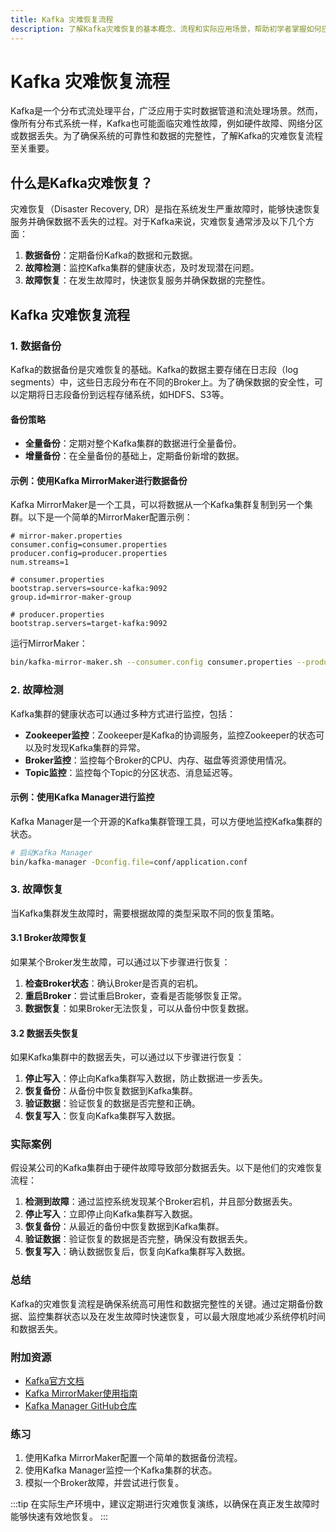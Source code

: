 ```yaml
---
title: Kafka 灾难恢复流程
description: 了解Kafka灾难恢复的基本概念、流程和实际应用场景，帮助初学者掌握如何应对Kafka集群的灾难性故障。
---
```


# Kafka 灾难恢复流程

Kafka是一个分布式流处理平台，广泛应用于实时数据管道和流处理场景。然而，像所有分布式系统一样，Kafka也可能面临灾难性故障，例如硬件故障、网络分区或数据丢失。为了确保系统的可靠性和数据的完整性，了解Kafka的灾难恢复流程至关重要。

## 什么是Kafka灾难恢复？

灾难恢复（Disaster Recovery, DR）是指在系统发生严重故障时，能够快速恢复服务并确保数据不丢失的过程。对于Kafka来说，灾难恢复通常涉及以下几个方面：

1. **数据备份**：定期备份Kafka的数据和元数据。
2. **故障检测**：监控Kafka集群的健康状态，及时发现潜在问题。
3. **故障恢复**：在发生故障时，快速恢复服务并确保数据的完整性。

## Kafka 灾难恢复流程

### 1. 数据备份

Kafka的数据备份是灾难恢复的基础。Kafka的数据主要存储在日志段（log segments）中，这些日志段分布在不同的Broker上。为了确保数据的安全性，可以定期将日志段备份到远程存储系统，如HDFS、S3等。

#### 备份策略

- **全量备份**：定期对整个Kafka集群的数据进行全量备份。
- **增量备份**：在全量备份的基础上，定期备份新增的数据。

#### 示例：使用Kafka MirrorMaker进行数据备份

Kafka MirrorMaker是一个工具，可以将数据从一个Kafka集群复制到另一个集群。以下是一个简单的MirrorMaker配置示例：

```properties
# mirror-maker.properties
consumer.config=consumer.properties
producer.config=producer.properties
num.streams=1
```

```properties
# consumer.properties
bootstrap.servers=source-kafka:9092
group.id=mirror-maker-group
```

```properties
# producer.properties
bootstrap.servers=target-kafka:9092
```

运行MirrorMaker：

```bash
bin/kafka-mirror-maker.sh --consumer.config consumer.properties --producer.config producer.properties --num.streams 1
```

### 2. 故障检测

Kafka集群的健康状态可以通过多种方式进行监控，包括：

- **Zookeeper监控**：Zookeeper是Kafka的协调服务，监控Zookeeper的状态可以及时发现Kafka集群的异常。
- **Broker监控**：监控每个Broker的CPU、内存、磁盘等资源使用情况。
- **Topic监控**：监控每个Topic的分区状态、消息延迟等。

#### 示例：使用Kafka Manager进行监控

Kafka Manager是一个开源的Kafka集群管理工具，可以方便地监控Kafka集群的状态。

```bash
# 启动Kafka Manager
bin/kafka-manager -Dconfig.file=conf/application.conf
```

### 3. 故障恢复

当Kafka集群发生故障时，需要根据故障的类型采取不同的恢复策略。

#### 3.1 Broker故障恢复

如果某个Broker发生故障，可以通过以下步骤进行恢复：

1. **检查Broker状态**：确认Broker是否真的宕机。
2. **重启Broker**：尝试重启Broker，查看是否能够恢复正常。
3. **数据恢复**：如果Broker无法恢复，可以从备份中恢复数据。

#### 3.2 数据丢失恢复

如果Kafka集群中的数据丢失，可以通过以下步骤进行恢复：

1. **停止写入**：停止向Kafka集群写入数据，防止数据进一步丢失。
2. **恢复备份**：从备份中恢复数据到Kafka集群。
3. **验证数据**：验证恢复的数据是否完整和正确。
4. **恢复写入**：恢复向Kafka集群写入数据。

### 实际案例

假设某公司的Kafka集群由于硬件故障导致部分数据丢失。以下是他们的灾难恢复流程：

1. **检测到故障**：通过监控系统发现某个Broker宕机，并且部分数据丢失。
2. **停止写入**：立即停止向Kafka集群写入数据。
3. **恢复备份**：从最近的备份中恢复数据到Kafka集群。
4. **验证数据**：验证恢复的数据是否完整，确保没有数据丢失。
5. **恢复写入**：确认数据恢复后，恢复向Kafka集群写入数据。

### 总结

Kafka的灾难恢复流程是确保系统高可用性和数据完整性的关键。通过定期备份数据、监控集群状态以及在发生故障时快速恢复，可以最大限度地减少系统停机时间和数据丢失。

### 附加资源

- [Kafka官方文档](https://kafka.apache.org/documentation/)
- [Kafka MirrorMaker使用指南](https://kafka.apache.org/documentation/#mirrormaker)
- [Kafka Manager GitHub仓库](https://github.com/yahoo/kafka-manager)

### 练习

1. 使用Kafka MirrorMaker配置一个简单的数据备份流程。
2. 使用Kafka Manager监控一个Kafka集群的状态。
3. 模拟一个Broker故障，并尝试进行恢复。

:::tip
在实际生产环境中，建议定期进行灾难恢复演练，以确保在真正发生故障时能够快速有效地恢复。
:::